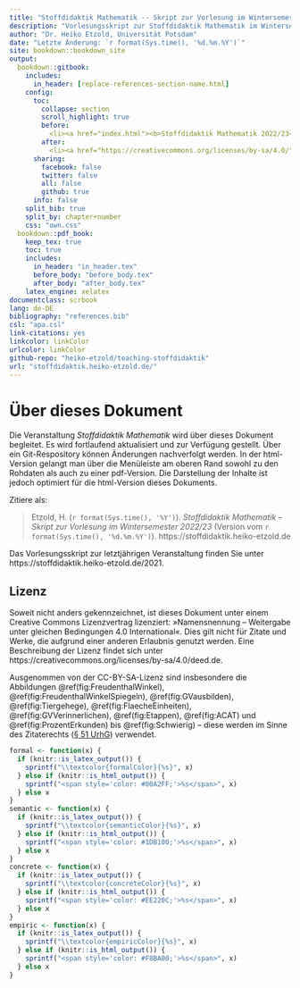 ```yaml
---
title: "Stoffdidaktik Mathematik -- Skript zur Vorlesung im Wintersemester 2022/23"
description: "Vorlesungsskript zur Stoffdidaktik Mathematik im Wintersemester 2022/23 an der Universität Potsdam bei Dr. Heiko Etzold"
author: "Dr. Heiko Etzold, Universität Potsdam"
date: "Letzte Änderung: `r format(Sys.time(), '%d.%m.%Y')`"
site: bookdown::bookdown_site
output:
  bookdown::gitbook:
    includes:
      in_header: [replace-references-section-name.html]
    config:
      toc:
        collapse: section 
        scroll_highlight: true
        before: 
          <li><a href="index.html"><b>Stoffdidaktik Mathematik 2022/23</b></a></li>
        after:
          <li><a href="https://creativecommons.org/licenses/by-sa/4.0/" style="display:inline;"><img style="vertical-align:middle;" src="pictures/by-sa.png" height="20px"/></a>Heiko Etzold, 2022</li>
      sharing:
        facebook: false
        twitter: false
        all: false
        github: true
      info: false
    split_bib: true
    split_by: chapter+number
    css: "own.css"
  bookdown::pdf_book:
    keep_tex: true
    toc: true
    includes:
      in_header: "in_header.tex"
      before_body: "before_body.tex"
      after_body: "after_body.tex"
    latex_engine: xelatex
documentclass: scrbook
lang: de-DE
bibliography: "references.bib"
csl: "apa.csl"
link-citations: yes
linkcolor: linkColor
urlcolor: linkColor
github-repo: "heiko-etzold/teaching-stoffdidaktik"
url: "stoffdidaktik.heiko-etzold.de/"
---
```


# Über dieses Dokument {-}

  
Die Veranstaltung *Stoffdidaktik Mathematik* wird über dieses Dokument begleitet. Es wird fortlaufend aktualisiert und zur Verfügung gestellt. Über ein Git-Respository können Änderungen nachverfolgt werden. In der html-Version gelangt man über die Menüleiste am oberen Rand sowohl zu den Rohdaten als auch zu einer pdf-Version. Die Darstellung der Inhalte ist jedoch optimiert für die html-Version dieses Dokuments.

Zitiere als: 

> Etzold, H. (`r format(Sys.time(), '%Y')`). *Stoffdidaktik Mathematik -- Skript zur Vorlesung im Wintersemester 2022/23* (Version vom `r format(Sys.time(), '%d.%m.%Y')`). https://stoffdidaktik.heiko-etzold.de


Das Vorlesungsskript zur letztjährigen Veranstaltung finden Sie unter https://stoffdidaktik.heiko-etzold.de/2021.


<!-- ## Aufbau des Dokuments {.unnumbered .unlisted} -->

<!-- In den Kapiteln \@ref(stoffdidaktik-mathematik-an-der-up) und \@ref(vier-ebenen-ansatz) werden die begrifflichen und inhaltlichen Grundlagen für den weiteren Verlauf des Skriptes gelegt. Angelehnt an die in Kapitel \@ref(vier-ebenen-ansatz) eingeführte theoretische Grundlage werden in den Kapiteln \@ref(fundamentale-ideen) bis \@ref(zweites-intermezzo-wurzel) einzelne Themen sowohl theoretisch als auch anhand von Praxisbeispielen näher beleuchtet. Die Kapitel \@ref(arbeitsmittel-analysieren) und \@ref(aufgaben-gestalten) legen noch einmal den Fokus auf die Gestaltung von Unterricht unter stoffdidaktischer Perspektive. Im Anhang \@ref(leitidee-zahl) bis \@ref(leitidee-daten-und-zufall) werden anhand der Leitideen bedeutsame Lerngegenstände aufgezählt und ausgewählte Begriffe und Zusammenhänge diskutiert. Anhang \@ref(seminar-und-hausarbeit) gibt Hinweise zum Seminar bzw. der Hausarbeit zur Veranstaltung. -->


## Lizenz {.unnumbered .unlisted}
Soweit nicht anders gekennzeichnet, ist dieses Dokument unter einem Creative Commons Lizenzvertrag lizenziert: »Namensnennung – Weitergabe unter gleichen Bedingungen 4.0 International«. Dies gilt nicht für Zitate und Werke, die aufgrund einer anderen Erlaubnis genutzt werden.
Eine Beschreibung der Lizenz findet sich unter https://creativecommons.org/licenses/by-sa/4.0/deed.de.

Ausgenommen von der CC-BY-SA-Lizenz sind insbesondere die Abbildungen \@ref(fig:FreudenthalWinkel), \@ref(fig:FreudenthalWinkelSpiegeln), \@ref(fig:GVausbilden), \@ref(fig:Tiergehege), \@ref(fig:FlaecheEinheiten), \@ref(fig:GVVerinnerlichen), \@ref(fig:Etappen), \@ref(fig:ACAT) und \@ref(fig:ProzentErkunden) bis \@ref(fig:Schwierig)<!--, \@ref(fig:InnenwinkelReissen), \@ref(fig:ThalesBeweis), \@ref(fig:DefinitionZufallsexperiment) und \@ref(fig:Modelle)--> -- diese werden im Sinne des Zitaterechts ([§ 51 UrhG](https://www.gesetze-im-internet.de/urhg/__51.html)) verwendet.


```r
formal <- function(x) {
  if (knitr::is_latex_output()) {
    sprintf("\\textcolor{formalColor}{%s}", x)
  } else if (knitr::is_html_output()) {
    sprintf("<span style='color: #00A2FF;'>%s</span>", x)
  } else x
}
semantic <- function(x) {
  if (knitr::is_latex_output()) {
    sprintf("\\textcolor{semanticColor}{%s}", x)
  } else if (knitr::is_html_output()) {
    sprintf("<span style='color: #1DB100;'>%s</span>", x)
  } else x
}
concrete <- function(x) {
  if (knitr::is_latex_output()) {
    sprintf("\\textcolor{concreteColor}{%s}", x)
  } else if (knitr::is_html_output()) {
    sprintf("<span style='color: #EE220C;'>%s</span>", x)
  } else x
}
empiric <- function(x) {
  if (knitr::is_latex_output()) {
    sprintf("\\textcolor{empiricColor}{%s}", x)
  } else if (knitr::is_html_output()) {
    sprintf("<span style='color: #F8BA00;'>%s</span>", x)
  } else x
}
```


